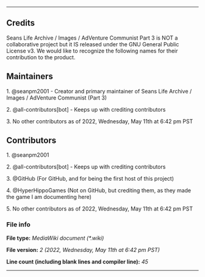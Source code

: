 
----

== Credits ==

{{int:version-credits-summary}}

Seans Life Archive / Images / AdVenture Communist Part 3 is NOT a collaborative project but it IS released under the GNU General Public License v3. We would like to recognize the following names for their contribution to the product.

<!-- This comment block and this file (excluding author names) was modified from MediaWiki/CREDITS -->

== Maintainers ==

<!-- BEGIN MAINTAINERS LIST !-->

1. @seanpm2001 - Creator and primary maintainer of Seans Life Archive / Images / AdVenture Communist (Part 3)

2. @all-contributors[bot] - Keeps up with crediting contributors

3. No other contributors as of 2022, Wednesday, May 11th at 6:42 pm PST

== Contributors ==

<!-- BEGIN CONTRIBUTOR LIST -->

1. @seanpm2001

2. @all-contributors[bot] - Keeps up with crediting contributors

3. @GitHub (For GitHub, and for being the first host of this project)

4. @HyperHippoGames (Not on GitHub, but crediting them, as they made the game I am documenting here)

5. No other contributors as of 2022, Wednesday, May 11th at 6:42 pm PST

=== File info ===

<b>File type:</b> <i>MediaWiki document (*.wiki)</i>

<b>File version:</b> <i>2 (2022, Wednesday, May 11th at 6:42 pm PST)</i>

<b>Line count (including blank lines and compiler line):</b> <i>45</i>

----

